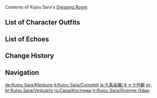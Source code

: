 {{CharacterTabs}}
Contents of Kujou Sara's [[Dressing Room]].

==List of Character Outfits==
{{Outfits by Category Table|Kujou Sara Outfits|nocharacter=1}}

==List of Echoes==
{{Echoes by Category Table|Kujou Sara Echoes|nocharacter=1}}

==Change History==
{{Change History|2.1}}

==Navigation==
{{Character Navbox|Dressing Room}}

[[de:Kujou Sara/Kleidung]]
[[it:Kujou Sara/Completi]]
[[ja:九条裟羅/キャラ外観]]
[[pt-br:Kujou Sara/Vestuário]]
[[ru:Сара/Костюмы]]
[[tr:Kujou Sara/Giyinme Odası]]